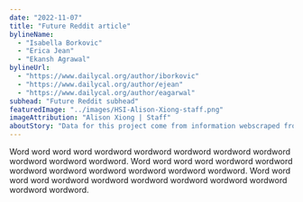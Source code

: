 ```yaml
---
date: "2022-11-07"
title: "Future Reddit article"
bylineName:
  - "Isabella Borkovic"
  - "Erica Jean"
  - "Ekansh Agrawal"
bylineUrl:
  - "https://www.dailycal.org/author/iborkovic"
  - "https://www.dailycal.org/author/ejean"
  - "https://www.dailycal.org/author/eagarwal"
subhead: "Future Reddit subhead"
featuredImage: "../images/HSI-Alison-Xiong-staff.png"
imageAttribution: "Alison Xiong | Staff"
aboutStory: "Data for this project come from information webscraped from the r/Berkeley subreddit."
---
```



Word word word word wordword wordword wordword wordword wordword wordword wordword wordword. Word word word word wordword wordword wordword wordword wordword wordword wordword wordword. Word word word word wordword wordword wordword wordword wordword wordword wordword wordword.

<SubscriberLineChart />

<br />
<br />

<DailyCommentLineChart />

<br />
<br />

<PostsPerHourBarChart />

<br />
<br />

<PostsPerDayBarChart />

<br />
<br />

<PostsPerFlairBarChart />

<br />
<br />

